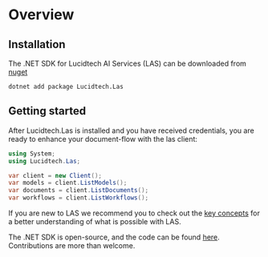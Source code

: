 # Overview

## Installation
The .NET SDK for Lucidtech AI Services (LAS) can be downloaded from
[nuget](https://www.nuget.org/packages/Lucidtech.Las)

```commandline
dotnet add package Lucidtech.Las
```


## Getting started
After Lucidtech.Las is installed and you have received credentials,
you are ready to enhance your document-flow with the las client:
```cs
using System;
using Lucidtech.Las;

var client = new Client();
var models = client.ListModels();
var documents = client.ListDocuments();
var workflows = client.ListWorkflows();
```
If you are new to LAS we recommend you to check out the [key concepts](../../../concepts/models.mdx)
for a better understanding of what is possible with LAS.

The .NET SDK is open-source, and the code can be found [here](https://github.com/LucidtechAI/las-sdk-net).
Contributions are more than welcome.
